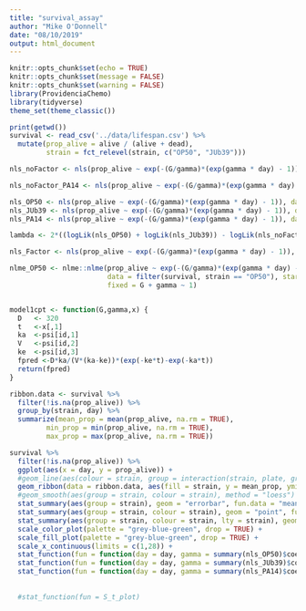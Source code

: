 ```yaml
---
title: "survival_assay"
author: "Mike O'Donnell"
date: "08/10/2019"
output: html_document
---
```


```r
knitr::opts_chunk$set(echo = TRUE)
knitr::opts_chunk$set(message = FALSE)
knitr::opts_chunk$set(warning = FALSE)
library(ProvidenciaChemo)
library(tidyverse)
theme_set(theme_classic())
```

```r
print(getwd())
survival <- read_csv('../data/lifespan.csv') %>%
  mutate(prop_alive = alive / (alive + dead),
         strain = fct_relevel(strain, c("OP50", "JUb39")))
```


```r
nls_noFactor <- nls(prop_alive ~ exp(-(G/gamma)*(exp(gamma * day) - 1)), data = filter(survival, strain != "PA14"), start = c(G = 0.00539, gamma = 0.3))

nls_noFactor_PA14 <- nls(prop_alive ~ exp(-(G/gamma)*(exp(gamma * day) - 1)), data = survival, start = c(G = 0.00539, gamma = 0.3))

nls_OP50 <- nls(prop_alive ~ exp(-(G/gamma)*(exp(gamma * day) - 1)), data = filter(survival, strain == "OP50"), start = c(G = 0.00539, gamma = 0.3))
nls_JUb39 <- nls(prop_alive ~ exp(-(G/gamma)*(exp(gamma * day) - 1)), data = filter(survival, strain == "JUb39"), start = c(G = 0.00539, gamma = 0.3))
nls_PA14 <- nls(prop_alive ~ exp(-(G/gamma)*(exp(gamma * day) - 1)), data = filter(survival, strain == "PA14"), start = c(G = 0.03, gamma = 0.9))

lambda <- 2*((logLik(nls_OP50) + logLik(nls_JUb39)) - logLik(nls_noFactor))

nls_Factor <- nls(prop_alive ~ exp(-(G/gamma)*(exp(gamma * day) - 1)), data = filter(survival, strain != "PA14"), start = c(G = 0.00539, gamma = 0.3))

nlme_OP50 <- nlme::nlme(prop_alive ~ exp(-(G/gamma)*(exp(gamma * day) - 1)), 
                        data = filter(survival, strain == "OP50"), start = c(G = 0.00539, gamma = 0.3),
                        fixed = G + gamma ~ 1)


model1cpt <- function(G,gamma,x) { 
  D   <- 320
  t   <-x[,1] 
  ka  <-psi[id,1]
  V   <-psi[id,2]
  ke  <-psi[id,3]
  fpred <-D*ka/(V*(ka-ke))*(exp(-ke*t)-exp(-ka*t))
  return(fpred)
}

```


```r

ribbon.data <- survival %>%
  filter(!is.na(prop_alive)) %>%
  group_by(strain, day) %>%
  summarize(mean_prop = mean(prop_alive, na.rm = TRUE),
         min_prop = min(prop_alive, na.rm = TRUE),
         max_prop = max(prop_alive, na.rm = TRUE))

survival %>%
  filter(!is.na(prop_alive)) %>%
  ggplot(aes(x = day, y = prop_alive)) +
  #geom_line(aes(colour = strain, group = interaction(strain, plate, group), , lty = strain), alpha = 0.1) +
  geom_ribbon(data = ribbon.data, aes(fill = strain, y = mean_prop, ymin = min_prop, ymax = max_prop), alpha = 0.2) +
  #geom_smooth(aes(group = strain, colour = strain), method = "loess") +
  stat_summary(aes(group = strain), geom = "errorbar", fun.data = "mean_se", width = 0.1) +
  stat_summary(aes(group = strain, colour = strain), geom = "point", fun.y = "mean") +
  stat_summary(aes(group = strain, colour = strain, lty = strain), geom = "line", fun.y = "mean", alpha = 0.5) +
  scale_color_plot(palette = "grey-blue-green", drop = TRUE) +
  scale_fill_plot(palette = "grey-blue-green", drop = TRUE) +
  scale_x_continuous(limits = c(1,28)) +
  stat_function(fun = function(day = day, gamma = summary(nls_OP50)$coef[2], G = summary(nls_OP50)$coef[1]) {exp(-(G/gamma)*(exp(gamma * day) - 1))}, colour = "black", size =1.25) +
  stat_function(fun = function(day = day, gamma = summary(nls_JUb39)$coef[2], G = summary(nls_JUb39)$coef[1]) {exp(-(G/gamma)*(exp(gamma * day) - 1))}, colour = "blue", size =1.25) +
  stat_function(fun = function(day = day, gamma = summary(nls_PA14)$coef[2], G = summary(nls_PA14)$coef[1]) {exp(-(G/gamma)*(exp(gamma * day) - 1))}, colour = "darkgreen", size =1.25)
  
  
  #stat_function(fun = S_t_plot)
  
```


